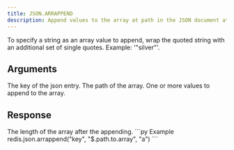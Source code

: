 ```yaml
---
title: JSON.ARRAPPEND
description: Append values to the array at path in the JSON document at key.
---
```


<Tip>
To specify a string as an array value to append, wrap the quoted string with an additional set of single quotes. Example: '"silver"'.
</Tip>

## Arguments

<ParamField body="key" type="str" required>
    The key of the json entry.
</ParamField>
<ParamField body="path" type="str" default="$">
    The path of the array.
</ParamField>



<ParamField body="value" type="...TValue[]" required>
    One or more values to append to the array.
</ParamField>


## Response

<ResponseField type="int" required>
  The length of the array after the appending.
</ResponseField>

<RequestExample>
```py Example
redis.json.arrappend("key", "$.path.to.array", "a")
```
</RequestExample>
